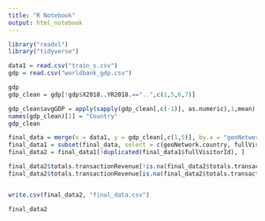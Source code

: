 ---
title: "R Notebook"
output: html_notebook
---

```{r}
library("readxl")
library("tidyverse")
```

```{r}
data1 = read.csv("train_s.csv")
gdp = read.csv("worldbank_gdp.csv")
```




```{r}
gdp
gdp_clean = gdp[!gdp$X2018..YR2018.=="..",c(1,5,6,7)]
```

```{r}
gdp_clean$avgGDP = apply(sapply(gdp_clean[,c(-1)], as.numeric),1,mean)
names(gdp_clean)[1] = "Country"
gdp_clean
```
```{r}
final_data = merge(x = data1, y = gdp_clean[,c(1,5)], by.x = "geoNetwork.country", by.y = "Country")
final_data1 = subset(final_data, select = c(geoNetwork.country, fullVisitorId,channelGrouping, fullVisitorId, device.browser, device.operatingSystem, device.deviceCategory, geoNetwork.continent, geoNetwork.subContinent, geoNetwork.country, trafficSource.source, trafficSource.medium, totals.hits, totals.pageviews, totals.transactionRevenue, avgGDP))
final_data2 = final_data1[!duplicated(final_data1$fullVisitorId), ]

final_data2$totals.transactionRevenue[!is.na(final_data2$totals.transactionRevenue)] <- log(final_data2$totals.transactionRevenue[!is.na(final_data2$totals.transactionRevenue)])
final_data2$totals.transactionRevenue[is.na(final_data2$totals.transactionRevenue)] <- 0


write.csv(final_data2, "final_data.csv")
```

```{r}
final_data2
```


